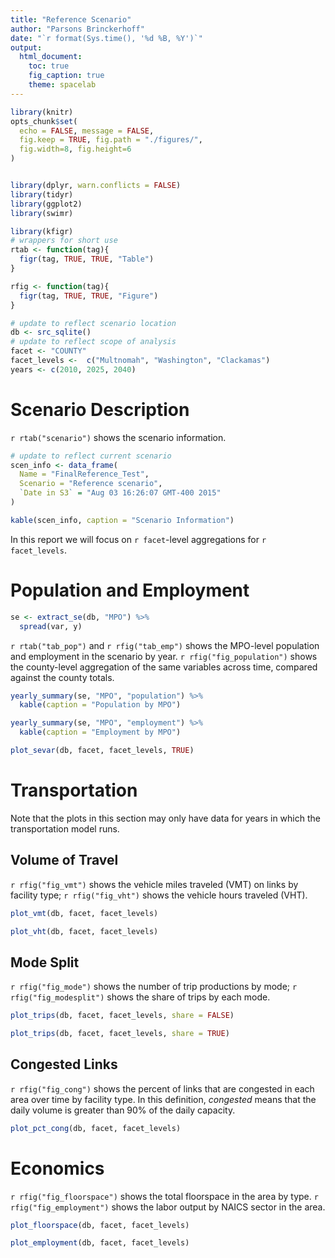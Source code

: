 ```yaml
---
title: "Reference Scenario"
author: "Parsons Brinckerhoff"
date: "`r format(Sys.time(), '%d %B, %Y')`"
output: 
  html_document:
    toc: true
    fig_caption: true
    theme: spacelab
---
```


```r
library(knitr)
opts_chunk$set(
  echo = FALSE, message = FALSE,
  fig.keep = TRUE, fig.path = "./figures/",
  fig.width=8, fig.height=6
)


library(dplyr, warn.conflicts = FALSE)
library(tidyr)
library(ggplot2)
library(swimr)
```

```r
library(kfigr)
# wrappers for short use
rtab <- function(tag){
  figr(tag, TRUE, TRUE, "Table")
}

rfig <- function(tag){
  figr(tag, TRUE, TRUE, "Figure")
}
```


```r
# update to reflect scenario location
db <- src_sqlite()
# update to reflect scope of analysis
facet <- "COUNTY"
facet_levels <-  c("Multnomah", "Washington", "Clackamas")
years <- c(2010, 2025, 2040)
```


# Scenario Description

`r rtab("scenario")` shows the scenario information.

```r
# update to reflect current scenario
scen_info <- data_frame(
  Name = "FinalReference_Test",
  Scenario = "Reference scenario",
  `Date in S3` = "Aug 03 16:26:07 GMT-400 2015"
)

kable(scen_info, caption = "Scenario Information")
```

In this report we will focus on `r facet`-level aggregations for 
`r facet_levels`.

# Population and Employment

```r
se <- extract_se(db, "MPO") %>%
  spread(var, y)
```

`r rtab("tab_pop")` and `r rfig("tab_emp")` shows the MPO-level population and
employment in the scenario by year. `r rfig("fig_population")` shows the
county-level aggregation of the same variables across time, compared against the
county totals.

```r
yearly_summary(se, "MPO", "population") %>%
  kable(caption = "Population by MPO")
```

```r
yearly_summary(se, "MPO", "employment") %>% 
  kable(caption = "Employment by MPO")
```

```r
plot_sevar(db, facet, facet_levels, TRUE)
```

# Transportation 
Note that the plots in this section may only have data for years in which the 
transportation model runs.

## Volume of Travel

`r rfig("fig_vmt")` shows the vehicle miles traveled (VMT) on links by facility 
type; `r rfig("fig_vht")` shows the vehicle hours traveled (VHT).

```r
plot_vmt(db, facet, facet_levels)
```

```r
plot_vht(db, facet, facet_levels)
```


## Mode Split

`r rfig("fig_mode")` shows the number of trip productions by mode; 
`r rfig("fig_modesplit")` shows the share of trips by each mode.

```r
plot_trips(db, facet, facet_levels, share = FALSE)
```

```r
plot_trips(db, facet, facet_levels, share = TRUE)
```

## Congested Links

`r rfig("fig_cong")` shows the percent of links that are congested in each
area over time by facility type. In this definition, *congested* means that
the daily volume is greater than 90% of the daily capacity.

```r
plot_pct_cong(db, facet, facet_levels)
```


# Economics

`r rfig("fig_floorspace")` shows the total floorspace in the area by type. 
`r rfig("fig_employment")` shows the labor output by NAICS sector in the area.

```r
plot_floorspace(db, facet, facet_levels)
```

```r
plot_employment(db, facet, facet_levels)
```


